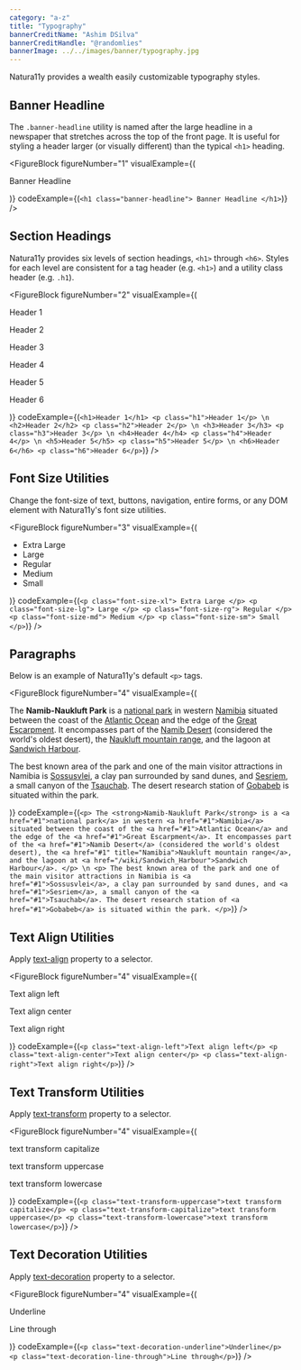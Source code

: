 ```yaml
---
category: "a-z"
title: "Typography"
bannerCreditName: "Ashim DSilva"
bannerCreditHandle: "@randomlies" 
bannerImage: ../../images/banner/typography.jpg
---
```


<TextBlock>

Natura11y provides a wealth easily customizable typography styles.  

</TextBlock>

<Divider id="banner-headline" />

<TextBlock>

## Banner Headline

The `.banner-headline` utility is named after the large headline in a newspaper that stretches across the top of the front page. It is useful for styling a header larger (or visually different) than the typical `<h1>` heading.

</TextBlock>

<FigureBlock
    figureNumber="1"
    visualExample={(
        <p className="banner-headline">
            Banner Headline
        </p>
    )}
    codeExample={(`
        <h1 class="banner-headline">
            Banner Headline
        </h1>
    `)}
/>

<Divider id="headings" />

<TextBlock>

## Section Headings

Natura11y provides six levels of section headings, `<h1>` through `<h6>`. Styles for each level are consistent for a tag header (e.g. `<h1>`) and a utility class header (e.g. `.h1`).

</TextBlock>

<FigureBlock
    figureNumber="2"
    visualExample={(
        <Fragment>
            <p class="h1">Header 1</p>
            <p class="h2">Header 2</p>
            <p class="h3">Header 3</p>
            <p class="h4">Header 4</p>
            <p class="h5">Header 5</p>
            <p class="h6">Header 6</p>
        </Fragment>
    )}
    codeExample={(`
        <h1>Header 1</h1>
        <p class="h1">Header 1</p> \n
        <h2>Header 2</h2>
        <p class="h2">Header 2</p> \n
        <h3>Header 3</h3>
        <p class="h3">Header 3</p> \n
        <h4>Header 4</h4>
        <p class="h4">Header 4</p> \n
        <h5>Header 5</h5>
        <p class="h5">Header 5</p> \n
        <h6>Header 6</h6>
        <p class="h6">Header 6</p>
    `)}
/>

<Divider id="font-size-utilities" />

<TextBlock>

## Font Size Utilities

Change the font-size of text, buttons, navigation, entire forms, or any DOM element with Natura11y's font size utilities.

</TextBlock>

<FigureBlock
    figureNumber="3"
    visualExample={(
        <ul class="nav nav--horizontal--md align-items-baseline">
            <li class="font-size-xl">
                <span>
                    Extra Large
                </span>
            </li>
            <li>
                <span class="font-size-lg">
                    Large
                </span>    
            </li>
            <li>
                <span class="font-size-rg">
                    Regular
                </span>
            </li>
            <li>
                <span class="font-size-md">
                    Medium
                </span>
            </li>
            <li>
                <span class="font-size-sm">
                    Small
                </span>
            </li>
        </ul>
    )}
    codeExample={(`
        <p class="font-size-xl">
            Extra Large
        </p>
        <p class="font-size-lg">
            Large
        </p>
        <p class="font-size-rg">
            Regular
        </p>
        <p class="font-size-md">
            Medium
        </p>
        <p class="font-size-sm">
            Small
        </p>
    `)}
/>

<Divider id="paragraphs" />

<TextBlock>

## Paragraphs

Below is an example of Natura11y's default `<p>` tags.

</TextBlock>

<FigureBlock
    figureNumber="4"
    visualExample={(
        <Fragment>
            <p>
                The <strong>Namib-Naukluft Park</strong> is a <a href="#1">national park</a> in western <a href="#1">Namibia</a> situated between the coast of the <a href="#1">Atlantic Ocean</a> and the edge of the <a href="#1">Great Escarpment</a>. It encompasses part of the <a href="#1">Namib Desert</a> (considered the world's oldest desert), the <a href="#1" title="Namibia">Naukluft mountain range</a>, and the lagoon at <a href="/wiki/Sandwich_Harbour">Sandwich Harbour</a>.
            </p>
            <p>
                The best known area of the park and one of the main visitor attractions in Namibia is <a href="#1">Sossusvlei</a>, a clay pan surrounded by sand dunes, and <a href="#1">Sesriem</a>, a small canyon of the <a href="#1">Tsauchab</a>. The desert research station of <a href="#1">Gobabeb</a> is situated within the park.
            </p>
        </Fragment>
    )}
    codeExample={(`
        <p>
            The <strong>Namib-Naukluft Park</strong> is a <a href="#1">national park</a> in western <a href="#1">Namibia</a> situated between the coast of the <a href="#1">Atlantic Ocean</a> and the edge of the <a href="#1">Great Escarpment</a>. It encompasses part of the <a href="#1">Namib Desert</a> (considered the world's oldest desert), the <a href="#1" title="Namibia">Naukluft mountain range</a>, and the lagoon at <a href="/wiki/Sandwich_Harbour">Sandwich Harbour</a>.
        </p> \n
        <p>
            The best known area of the park and one of the main visitor attractions in Namibia is <a href="#1">Sossusvlei</a>, a clay pan surrounded by sand dunes, and <a href="#1">Sesriem</a>, a small canyon of the <a href="#1">Tsauchab</a>. The desert research station of <a href="#1">Gobabeb</a> is situated within the park.
        </p>
    `)}
/>

<Divider id="text-align-utilities" />

<TextBlock>

## Text Align Utilities

Apply <a href="https://developer.mozilla.org/en-US/docs/Web/CSS/text-align" target="_blank">text-align</a> property to a selector.

</TextBlock>

<FigureBlock
    figureNumber="4"
    visualExample={(
        <Fragment>
            <p class="text-align-left">Text align left</p>
            <p class="text-align-center">Text align center</p>
            <p class="text-align-right">Text align right</p>
        </Fragment>
    )}
    codeExample={(`
        <p class="text-align-left">Text align left</p>
        <p class="text-align-center">Text align center</p>
        <p class="text-align-right">Text align right</p>
    `)}
/>

<Divider id="text-transform-utilities" />

<TextBlock>

## Text Transform Utilities

Apply <a href="https://developer.mozilla.org/en-US/docs/Web/CSS/text-transform" target="_blank">text-transform</a> property to a selector.

</TextBlock>

<FigureBlock
    figureNumber="4"
    visualExample={(
        <Fragment>
            <p className="text-transform-capitalize margin-bottom-1">text transform capitalize</p>
            <p className="text-transform-uppercase margin-bottom-1">text transform uppercase</p>
            <p className="text-transform-lowercase margin-bottom-1">text transform lowercase</p>
        </Fragment>
    )}
    codeExample={(`
        <p class="text-transform-uppercase">text transform capitalize</p>
        <p class="text-transform-capitalize">text transform uppercase</p>
        <p class="text-transform-lowercase">text transform lowercase</p>
    `)}
/>

<Divider id="text-decoration-utilities" />

<TextBlock>

## Text Decoration Utilities

Apply <a href="https://developer.mozilla.org/en-US/docs/Web/CSS/text-decoration" target="_blank">text-decoration</a> property to a selector.

</TextBlock>

<FigureBlock
    figureNumber="4"
    visualExample={(
        <Fragment>
            <p className="text-decoration-underline margin-bottom-1">Underline</p>
            <p className="text-decoration-line-through margin-bottom-1">Line through</p>
        </Fragment>
    )}
    codeExample={(`
        <p class="text-decoration-underline">Underline</p>
        <p class="text-decoration-line-through">Line through</p>
    `)}
/>